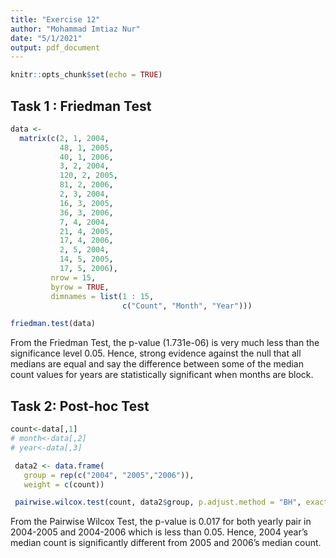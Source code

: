 ```yaml
---
title: "Exercise 12"
author: "Mohammad Imtiaz Nur"
date: "5/1/2021"
output: pdf_document
---
```


```r
knitr::opts_chunk$set(echo = TRUE)
```


## Task 1 : Friedman Test


```r
data <- 
  matrix(c(2, 1, 2004,
           48, 1, 2005,
           40, 1, 2006,
           3, 2, 2004,
           120, 2, 2005,
           81, 2, 2006,
           2, 3, 2004,
           16, 3, 2005,
           36, 3, 2006,
           7, 4, 2004,
           21, 4, 2005,
           17, 4, 2006,
           2, 5, 2004,
           14, 5, 2005,
           17, 5, 2006),
         nrow = 15,
         byrow = TRUE,
         dimnames = list(1 : 15,
                         c("Count", "Month", "Year")))

friedman.test(data)
```


From the Friedman Test, the p-value (1.731e-06) is very much less than the significance level 0.05.
Hence, strong evidence against the null that all medians are equal and say the difference between some of the median count values for years are statistically significant when months are block.





## Task 2: Post-hoc Test

```r
count<-data[,1]
# month<-data[,2]
# year<-data[,3]

 data2 <- data.frame(
   group = rep(c("2004", "2005","2006")),
   weight = c(count))

 pairwise.wilcox.test(count, data2$group, p.adjust.method = "BH", exact=FALSE)
```


From the Pairwise Wilcox Test, the p-value is 0.017 for both yearly pair in 2004-2005 and 2004-2006 which is less than 0.05. Hence, 2004 year's median count is significantly different from 2005 and 2006’s median count.